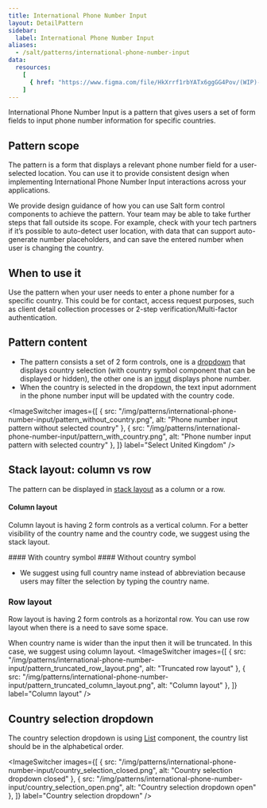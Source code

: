 ```yaml
---
title: International Phone Number Input
layout: DetailPattern
sidebar:
  label: International Phone Number Input
aliases:
  - /salt/patterns/international-phone-number-input
data:
  resources:
    [
      { href: "https://www.figma.com/file/HkXrrf1rbYATx6ggGG4Pov/(WIP)-International-Phone-Number?node-id=1356%3A3430&mode=design", label: "Templates", internal: true }
    ]  
---
```


International Phone Number Input is a pattern that gives users a set of form fields to input phone number information for specific countries.

## Pattern scope

The pattern is a form that displays a relevant phone number field for a user-selected location. You can use it to provide consistent design when implementing International Phone Number Input interactions across your applications.

We provide design guidance of how you can use Salt form control components to achieve the pattern. Your team may be able to take further steps that fall outside its scope. For example, check with your tech partners if it’s possible to auto-detect user location, with data that can support auto-generate number placeholders, and can save the entered number when user is changing the country.

## When to use it

Use the pattern when your user needs to enter a phone number for a specific country. This could be for contact, access request purposes, such as client detail collection processes or 2-step verification/Multi-factor authentication.

## Pattern content

- The pattern consists a set of 2 form controls, one is a [dropdown](../components/dropdown) that displays country selection (with country symbol component that can be displayed or hidden), the other one is an [input](../components/input) displays phone number.
- When the country is selected in the dropdown, the text input adornment in the phone number input will be updated with the country code.

<ImageSwitcher
  images={[
    { 
      src: "/img/patterns/international-phone-number-input/pattern_without_country.png", 
      alt: "Phone number input pattern without selected country"
    },
    { 
      src: "/img/patterns/international-phone-number-input/pattern_with_country.png", 
      alt: "Phone number input pattern with selected country" 
    },
  ]}
  label="Select United Kingdom"
/>

## Stack layout: column vs row

The pattern can be displayed in [stack layout](../components/stack-layout) as a column or a row.

#### Column layout

Column layout is having 2 form controls as a vertical column. For a better visibility of the country name and the country code, we suggest using the stack layout.

<Diagrams>
  <Diagram
    src="/img/patterns/international-phone-number-input/pattern_with_country_symbol.png"
    alt="Phone number input pattern with country symbol"
    contentPosition="top"
  >
    #### With country symbol
  </Diagram>
  <Diagram
    src="/img/patterns/international-phone-number-input/pattern_without_country_symbol.png"
    alt="Phone number input pattern without country symbol"
    contentPosition="top"
  >
    #### Without country symbol
  </Diagram>
</Diagrams>

<ExampleContainer type="positive" customPillText="Best practices">
  
- We suggest using full country name instead of abbreviation because users may filter the selection by typing the country name.
</ExampleContainer>

### Row layout

Row layout is having 2 form controls as a horizontal row. You can use row layout when there is a need to save some space.

<Diagram
  src="/img/patterns/international-phone-number-input/pattern_row_layout.png"
  alt="Pattern row layout"
  border
/>

When country name is wider than the input then it will be truncated. In this case, we suggest using column layout.
<ImageSwitcher
  images={[
    { src: "/img/patterns/international-phone-number-input/pattern_truncated_row_layout.png", alt: "Truncated row layout" },
    { src: "/img/patterns/international-phone-number-input/pattern_truncated_column_layout.png", alt: "Column layout" },
  ]}
  label="Column layout"
/>

## Country selection dropdown

The country selection dropdown is using [List](../components/list) component, the country list should be in the alphabetical order.

<ImageSwitcher
  images={[
    { src: "/img/patterns/international-phone-number-input/country_selection_closed.png", alt: "Country selection dropdown closed" },
    { src: "/img/patterns/international-phone-number-input/country_selection_open.png", alt: "Country selection dropdown open" },
  ]}
  label="Country selection dropdown"
/>
